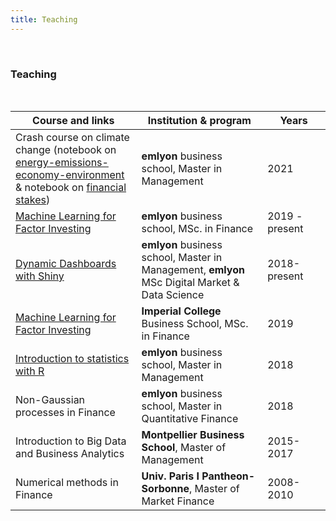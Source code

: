 ```yaml
---
title: Teaching
---
```

<br/>  

### Teaching

<br>


Course and links | Institution & program | Years 
------ | ------ | ---   
Crash course on climate change (notebook on [energy-emissions-economy-environment](https://colab.research.google.com/github/shokru/carbon_emissions/blob/main/E4_master.ipynb) & notebook on [financial stakes](https://colab.research.google.com/github/shokru/carbon_emissions/blob/main/carbon_finance_master.ipynb)) | **emlyon** business school, Master in Management | 2021   
[Machine Learning for Factor Investing](ml_factor.html) |  **emlyon** business school, MSc. in Finance | 2019 - present    
[Dynamic Dashboards with Shiny](shiny.html) |**emlyon** business school, Master in Management, **emlyon** MSc Digital Market & Data Science | 2018-present  
[Machine Learning for Factor Investing](ml_factor.html) |  **Imperial College** Business School, MSc. in Finance | 2019      
[Introduction to statistics with R](rstats.html) | **emlyon** business school, Master in Management | 2018   
Non-Gaussian processes in Finance | **emlyon** business school, Master in Quantitative Finance | 2018     
Introduction to Big Data and Business Analytics  | **Montpellier Business School**, Master of Management | 2015-2017   
Numerical methods in Finance |**Univ. Paris I Pantheon-Sorbonne**, Master of Market Finance | 2008-2010   